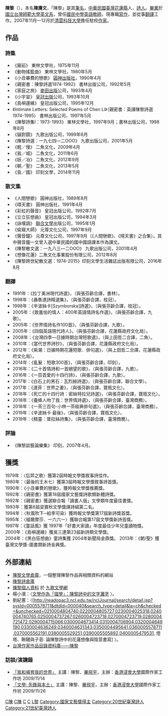 {{BLP unsourced|time=2022-04-18T13:06:27+00:00}}
'''陳黎'''（{{bd|1954年|10月3日|catIdx=C陳}}），本名'''陳膺文'''，「陳黎」是其[[筆名|筆名]]，[[中華民國|中華民國]][[臺灣省|臺灣]][[花蓮縣|花蓮縣]]人，[[詩人|詩人]]。[[畢業|畢業]]於[[國立台灣師範大學|國立台灣師範大學]][[英文系|英文系]]，曾任[[國民中學|國民中學]][[英語|英語]][[教師|教師]]，現專職[[寫作|寫作]]，並從事[[翻譯|翻譯]]工作。2007年11月—12月於[[清雲科技大學|清雲科技大學]]擔任駐校[[作家|作家]]。

==作品==

===詩集===
*《廟前》 東林文學社，1975年11月
*《動物搖籃曲》   東林文學社，1980年5月
*《小丑畢費的戀歌》  [[圓神出版社|圓神出版社]]，1990年4月
*《親密書：陳黎詩選1974-1992》 書林出版公司，1992年5月
*《家庭之旅》 [[麥田出版|麥田出版]]公司，1993年4月
*《小宇宙》 [[皇冠出版|皇冠出版]]公司，1993年10月
*《島嶼邊緣》 皇冠出版公司，1995年12月
*《Intimate Letters: Selected Poems of Chen Li》（親密書：英譯陳黎詩選1974-1995）   書林出版公司，1997年5月
*《陳黎詩集Ⅰ：1973-1993》  東林文學社，1997年9月；書林出版公司，1998年8月
*《貓對鏡》  九歌出版公司，1999年6月
*《陳黎詩選：一九七四—二ΟΟΟ》  九歌出版公司，2001年5月
*《輕／慢》  二魚文化，2009年4月
*《我／城》  二魚文化，2011年6月
*《妖／冶》  二魚文化，2012年9月
*《朝／聖》  二魚文化，2013年5月
*《島／國》  印刻文學，2014年11月

===散文集===
*《人間戀歌》  圓神出版社，1989年8月
*《晴天書》  圓神出版社，1991年4月
*《彩虹的聲音》  皇冠出版公司，1992年7月
*《立立狂想曲》 皇冠出版公司，1994年3月
*《詠嘆調》 [[聯合文學|聯合文學]]出版公司，1995年1月
*《偷窺大師》  元尊文化公司，1997年9月
*《聲音鐘》 元尊文化公司，1997年9月（《人間戀歌》、《晴天書》之合集）。其中聲音鐘一文曾入選中華民國的國中國語課本作為課文。
*《陳黎散文選：一九八三—二ΟΟΟ》  九歌出版公司，2001年4月
*《想像花蓮》二魚文化事業股份有限公司，2012年8月
*《陳黎跨世紀散文選：1974-2015》印刻文學生活雜誌出版有限公司，2016年8月

===翻譯===
*1991年：《拉丁美洲現代詩選》，（與張芬齡合譯，書林）。<br>
*1998年：《聶魯達詩精選集》，（與張芬齡合譯，桂冠）。<br>
*1998年：《辛波絲卡[Szymborska]詩選》，（與張芬齡合譯，桂冠）。<br>
*2005年：《致羞怯的情人：400年英語情詩名作選》，（與張芬齡合譯，九歌）。<br>
*2005年：《世界情詩名作100首》，（與張芬齡合譯，九歌）。<br>
*2005年：《四個英語現代詩人》，（與張芬齡合譯，花蓮縣政府文化局）。<br>
*2008年：《台灣四季―日據時期台灣短歌選》，（與上田哲二合譯，二魚）。<br>
*2010年：《當代世界詩抄》，（與張芬齡合譯，花蓮縣政府文化局）。<br>
*2012年：《紫潮：日據時期花蓮短歌．俳句選》，（與上田哲二合譯，花蓮縣政府文化局）。
*2014年：《亂髮：短歌300首》，（與張芬齡合譯，印刻）。<br>
*2016年：《二十首情詩和一首絕望的歌》，（與張芬齡合譯，九歌）。<br>
*2016年：《一百首愛的十四行詩》，（與張芬齡合譯，九歌）。<br>
*2017年：《白石上的黑石：瓦烈赫詩選》，（與張芬齡合譯，聯合文學）。<br>
*2017年：《達菲：世界之妻》，（與張芬齡合譯，寶瓶文化）。<br>
*2018年：《死亡的十四行詩：密絲特拉兒詩選》，（與張芬齡合譯，寶瓶文化）。<br>
*2018年：《養蜂人吻了我：世界情詩選》，（與張芬齡合譯，臺灣商務）。<br>
*2018年：《一茶三百句-小林一茶經典俳句選》，（與張芬齡合譯，臺灣商務）。<br>
*2019年：《辛波絲卡‧最後》，（與張芬齡合譯，寶瓶文化）。<br>
*2019年：《精靈：普拉絲詩集》，（與張芬齡合譯，臺灣商務）。<br>

===評論===
*《陳黎談藝論樂集》 印刻，2007年4月。

==獲獎==
1979年：〈后羿之歌〉獲第2屆時報文學獎敘事詩佳作。<br>
1980年：〈最後的王木七〉獲第3屆時報文學獎敘事詩首獎。<br>
1990年：《小丑畢費的戀歌》，獲時報文學獎推薦獎。<br>
1992年：《親密書》獲第18屆國家文藝獎詩歌類新體詩獎。<br>
1992年：《親密書》獲選聯合報「讀書人版」文學類年度最佳書獎。<br>
1993年：獲第6屆梁實秋文學獎譯詩組第二名。<br>
1994年：〈秋風吹下─給李可染〉獲時報文學獎第17屆新詩獎首獎。<br>
1995年：〈福爾摩莎．一六六一〉獲聯合報第17屆文學獎新詩首獎。<br>
1997年：《童話風》獲 1997年「好書大家讀」年度最佳少年兒童讀物獎。<br>
2000年：《島嶼邊緣》獲吳三連第23屆新詩類文學獎。<br>
2004年：《黑白狂想曲》童詩集獲 2004年新聞局金鼎獎。
2013年：《朝/聖》獲臺灣文學獎-圖書類新詩金典獎。<br>

==外部連結==
*[https://web.archive.org/web/20080212063423/http://www.hgjh.hlc.edu.tw/~chenli/index.htm 陳黎文學倉庫]，一個整理陳黎作品與相關資料的網站
*[https://web.archive.org/web/20080212054048/http://www.hgjh.hlc.edu.tw/~chenli/poetry.htm 陳黎詩倉庫]
*[http://www.chiuko.com.tw/author.php?au=detail&authorID=472 陳黎個人資料] {{Wayback|url=http://www.chiuko.com.tw/author.php?au=detail&authorID=472 |date=20190608174853 }} 於 [http://www.chiuko.com.tw/ 九歌文學網] {{Wayback|url=http://www.chiuko.com.tw/ |date=20101115152600 }}
*楊小濱：〈[http://ch.ntnu.edu.tw/BOC/app/paper.php?action=list_content&Sn=60 文學作為「搵學」：陳黎詩中的文字灘塗] {{Wayback|url=http://ch.ntnu.edu.tw/BOC/app/paper.php?action=list_content&Sn=60 |date=20200922031208 }}〉。
*劉紀蕙：〈[http://readopac3.ncl.edu.tw/nclJournal/search/detail.jsp?sysId=0005578711&dtdId=000040&search_type=detail&la=ch&checked=&unchecked=0210004804740,0220004805727,0230004025318,0240004740765,0250004737267,0260004723718,0270004723719,0280004721472,0290004715066,0300004673414,0310004706904,0320004649190,0330004636249,0340004631343,0350004495641,0360005578711,0370005562191,0380005529251,0390005505892,0400005479531, 燈塔、鞦韆與子音: 論陳黎詩中的花蓮想像與陰莖書寫] {{Wayback|url=http://readopac3.ncl.edu.tw/nclJournal/search/detail.jsp?sysId=0005578711&dtdId=000040&search_type=detail&la=ch&checked=&unchecked=0210004804740,0220004805727,0230004025318,0240004740765,0250004737267,0260004723718,0270004723719,0280004721472,0290004715066,0300004673414,0310004706904,0320004649190,0330004636249,0340004631343,0350004495641,0360005578711,0370005562191,0380005529251,0390005505892,0400005479531, |date=20200922031213 }}〉。
*[https://db.nmtl.gov.tw/Site4/s6/writerinfo?id=1656 台灣作家作品目錄資料庫——陳黎] {{Wayback|url=https://db.nmtl.gov.tw/Site4/s6/writerinfo?id=1656 |date=20220101000746 }}

=== 訪談/演講錄 ===
*[http://lib-nt2.hkbu.edu.hk/hkbutube/vod.asp?bibno=b2343500 「我和哺育我的世界」] {{Wayback|url=http://lib-nt2.hkbu.edu.hk/hkbutube/vod.asp?bibno=b2343500 |date=20160304193930 }} 主講：陳黎、[[畢飛宇|畢飛宇]]，主辦：[[香港浸會大學|香港浸會大學]]國際作家工作坊 2009/11/14
*[http://lib-nt2.hkbu.edu.hk/hkbutube/vod.asp?bibno=b2343809 「文學: 先鋒與本土」] {{Wayback|url=http://lib-nt2.hkbu.edu.hk/hkbutube/vod.asp?bibno=b2343809 |date=20200922031224 }} 主講：陳黎、[[畢飛宇|畢飛宇]]，主辦：[[香港浸會大學|香港浸會大學]]國際作家工作坊 2009/11/26

[[Category:臺灣男性詩人|C陳]]
[[Category:吳三連獎得主|C陳]]
[[Category:國立臺灣師範大學校友|C]]
[[Category:花蓮縣人|C]]
[[Category:陳姓|L黎]]
[[Category:國家文藝獎得主|Category:國家文藝獎得主]]
[[Category:20世紀臺灣詩人|Category:20世紀臺灣詩人]]
[[Category:21世紀臺灣詩人|Category:21世紀臺灣詩人]]